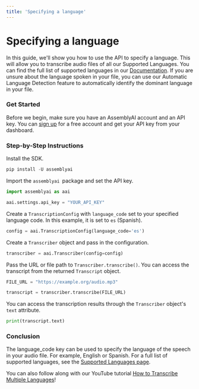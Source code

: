 ```yaml
---
title: 'Specifying a language'
---
```





# Specifying a language

In this guide, we'll show you how to use the API to specify a language. This will allow you to transcribe audio files of all our Supported Languages. You can find the full list of supported languages in our [Documentation](https://www.assemblyai.com/docs/concepts/supported-languages). If you are unsure about the language spoken in your file, you can use our Automatic Language Detection feature to automatically identify the dominant language in your file.

### Get Started

Before we begin, make sure you have an AssemblyAI account and an API key. You can [sign up](https://assemblyai.com/dashboard/signup) for a free account and get your API key from your dashboard.

### Step-by-Step Instructions

Install the SDK.


```python
pip install -U assemblyai
```

Import the `assemblyai `package and set the API key.


```python
import assemblyai as aai

aai.settings.api_key = "YOUR_API_KEY"
```

Create a `TranscriptionConfig` with `language_code` set to your specified language code. In this example, it is set to `es` (Spanish).


```python
config = aai.TranscriptionConfig(language_code='es')
```

Create a `Transcriber` object and pass in the configuration.


```python
transcriber = aai.Transcriber(config=config)
```

Pass the URL or file path to `Transcriber.transcribe()`. You can access the transcript from the returned `Transcript` object.


```python
FILE_URL = "https://example.org/audio.mp3"

transcript = transcriber.transcribe(FILE_URL)
```

You can access the transcription results through the `Transcriber` object's `text` attribute.


```python
print(transcript.text)
```

### Conclusion

The language_code key can be used to specify the language of the speech in your audio file. For example, English or Spanish. For a full list of supported languages, see the [Supported Languages page](https://www.assemblyai.com/docs/concepts/supported-languages).

You can also follow along with our YouTube tutorial [How to Transcribe Multiple Languages](https://www.youtube.com/watch?v=DwxmKKD8c3s)!



